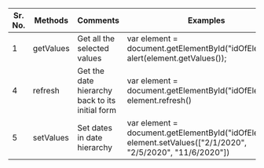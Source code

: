 
 
|Sr. No.|Methods|Comments|Examples|
|--- |--- |--- |--- |
|1|getValues|Get all the selected values|var element = document.getElementById("idOfElement");<br/>alert(element.getValues());|
|4|refresh|Get the date hierarchy back to its initial form|var element = document.getElementById("idOfElement");<br/>element.refresh()|
|5|setValues|Set dates in date hierarchy|var element = document.getElementById("idOfElement");<br/>element.setValues(["2/1/2020", "2/5/2020", "11/6/2020"])|


